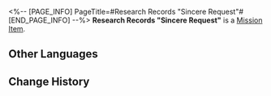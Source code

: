 <%-- [PAGE_INFO]
PageTitle=#Research Records "Sincere Request"#
[END_PAGE_INFO] --%>
{{Item Infobox
|id          = 140194
|image       = Item Research Records Sincere Request.png
|type        = Mission Item
|invCategory = Missions
|rarity      = 3
|effect      = 
|description = Even those most skilled in lies and flattery often cannot resist the power of "sincerity."
}}
'''Research Records "Sincere Request"''' is a [[Mission Item]].

==Other Languages==
{{Other Languages
|en   = Research Records "Sincere Request"
|zhs  = 搜查记录「诚恳请求」
|zht  = 搜查紀錄「誠懇請求」
|ja   = 捜査記録「誠心誠意」
|ko   = 조사 기록 「간곡한 부탁」
|es   = Registro de investigación «Solicitud sincera»
|fr   = Dossiers de recherche « Demande sincère »
|ru   = Заметки расследования «Искренне прошу»
|th   = บันทึกการค้นหา "ขอร้องอย่างจริงใจ"
|vi   = Nhật Ký Tìm Kiếm "Thỉnh Cầu Thành Khẩn"
|de   = Untersuchungsprotokoll: „Aufrichtige Bitte“
|id   = Catatan Pemeriksaan "Permintaan Tulus"
|pt   = Registros de Pesquisa "Pedido Sincero"
}}

==Change History==
{{Change History|1.1}}